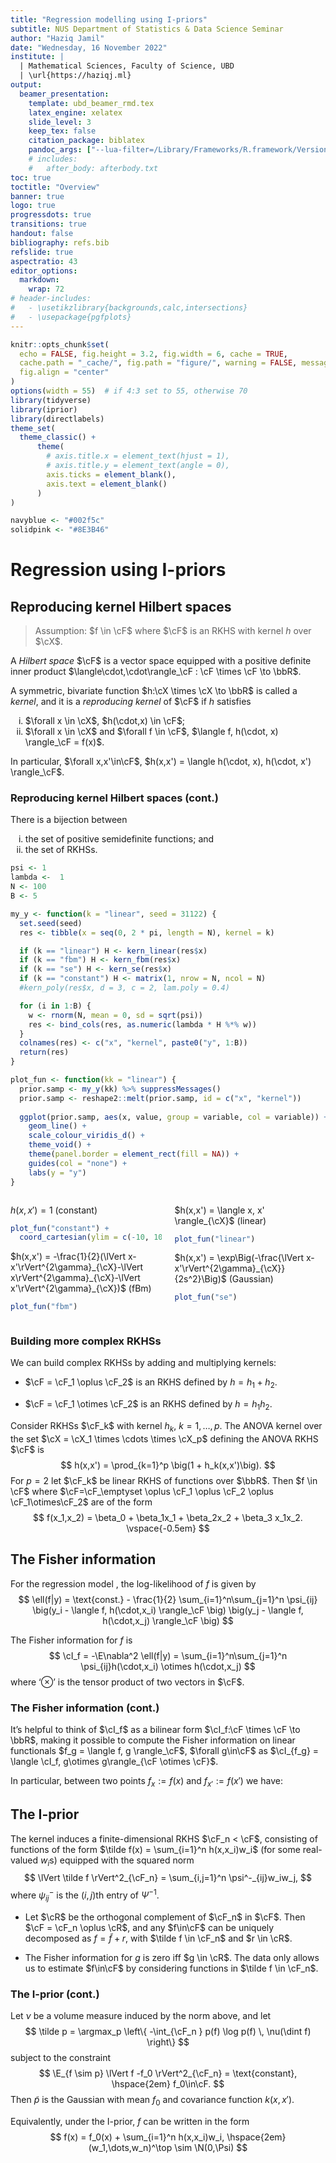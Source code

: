 ```yaml
---
title: "Regression modelling using I-priors"
subtitle: NUS Department of Statistics & Data Science Seminar
author: "Haziq Jamil"
date: "Wednesday, 16 November 2022"
institute: |
  | Mathematical Sciences, Faculty of Science, UBD
  | \url{https://haziqj.ml}
output: 
  beamer_presentation:
    template: ubd_beamer_rmd.tex
    latex_engine: xelatex
    slide_level: 3
    keep_tex: false
    citation_package: biblatex
    pandoc_args: ["--lua-filter=/Library/Frameworks/R.framework/Versions/4.2/Resources/library/bookdown/rmarkdown/lua/custom-environment.lua"]    
    # includes:
    #   after_body: afterbody.txt
toc: true
toctitle: "Overview"
banner: true
logo: true
progressdots: true
transitions: true
handout: false
bibliography: refs.bib
refslide: true
aspectratio: 43
editor_options: 
  markdown: 
    wrap: 72
# header-includes:
#   - \usetikzlibrary{backgrounds,calc,intersections}
#   - \usepackage{pgfplots}
---
```


```r
knitr::opts_chunk$set(
  echo = FALSE, fig.height = 3.2, fig.width = 6, cache = TRUE,
  cache.path = "_cache/", fig.path = "figure/", warning = FALSE, message = FALSE,
  fig.align = "center"
)
options(width = 55)  # if 4:3 set to 55, otherwise 70
library(tidyverse)
library(iprior)
library(directlabels)
theme_set(
  theme_classic() +
      theme(
        # axis.title.x = element_text(hjust = 1),
        # axis.title.y = element_text(angle = 0),
        axis.ticks = element_blank(),
        axis.text = element_blank()
      )
)

navyblue <- "#002f5c"
solidpink <- "#8E3B46"
```

# Regression using I-priors

## Reproducing kernel Hilbert spaces

> Assumption: $f \in \cF$ where $\cF$ is an RKHS with kernel $h$ over $\cX$.

::: {.definition name="Hilbert spaces"}
A *Hilbert space* $\cF$ is a vector space equipped with a positive definite inner product $\langle\cdot,\cdot\rangle_\cF : \cF \times \cF \to \bbR$.
:::

<!-- ::: {.definition name="Kernels"} -->
<!-- A function $h:\cX \times \cX \to \bbR$ is called a *kernel* if $\exists \cF$ and  $\phi:\cX\to\cF$ such that $\forall x,x' \in \cX$, -->
<!-- $h(x,x') = \langle \phi(x), \phi(x') \rangle$. -->
<!-- ::: -->

::: {.definition name="Reproducing kernels"}
A symmetric, bivariate function $h:\cX \times \cX \to \bbR$ is called a *kernel*, and it is a *reproducing kernel* of $\cF$ if $h$ satisfies

i. $\forall x \in \cX$, $h(\cdot,x) \in \cF$;
ii. $\forall x \in \cX$ and $\forall f \in \cF$, $\langle f, h(\cdot, x) \rangle_\cF = f(x)$.

In particular, $\forall x,x'\in\cF$,
$h(x,x') = \langle h(\cdot, x), h(\cdot, x') \rangle_\cF$.
:::


<!-- ### Reproducing kernel Hilbert spaces (cont.) -->

<!-- - In ML literature, Mercer's Theorem states -->
<!-- $$ -->
<!-- h(x,x') = \langle \phi(x), \phi(x') \rangle_\cV \hspace{1em}\Leftrightarrow\hspace{1em} h \text{ is semi p.d.} -->
<!-- $$ -->
<!-- where $\phi: \cX \to \cV$ is a mapping from $\cX$ to the *feature space* $\cV$. -->

<!-- - In many ML models, need not specify $\phi$ explicitly; computation is made simpler by the use of kernels. -->

<!-- ```{r featuremap, out.width = "60%"} -->
<!-- knitr::include_graphics("figure/featuremap.png") -->
<!-- ``` -->


### Reproducing kernel Hilbert spaces (cont.)

\vspace{-0.5em}

::: {.theorem name="Moore-Aronszajn, etc."}
There is a bijection between

i. the set of positive semidefinite functions; and
ii. the set of RKHSs.
:::

```r
psi <- 1
lambda <-  1
N <- 100
B <- 5

my_y <- function(k = "linear", seed = 31122) {
  set.seed(seed)
  res <- tibble(x = seq(0, 2 * pi, length = N), kernel = k)

  if (k == "linear") H <- kern_linear(res$x)
  if (k == "fbm") H <- kern_fbm(res$x)
  if (k == "se") H <- kern_se(res$x)
  if (k == "constant") H <- matrix(1, nrow = N, ncol = N)
  #kern_poly(res$x, d = 3, c = 2, lam.poly = 0.4)

  for (i in 1:B) {
    w <- rnorm(N, mean = 0, sd = sqrt(psi))
    res <- bind_cols(res, as.numeric(lambda * H %*% w))
  }
  colnames(res) <- c("x", "kernel", paste0("y", 1:B))
  return(res)
}

plot_fun <- function(kk = "linear") {
  prior.samp <- my_y(kk) %>% suppressMessages()
  prior.samp <- reshape2::melt(prior.samp, id = c("x", "kernel"))
  
  ggplot(prior.samp, aes(x, value, group = variable, col = variable)) +
    geom_line() +
    scale_colour_viridis_d() +
    theme_void() +
    theme(panel.border = element_rect(fill = NA)) +
    guides(col = "none") +
    labs(y = "y")
}
```

\vspace{-0.4em}

::: {.columns}
\small
::: {.column width=50%}
$h(x,x') = 1$ (constant) \vspace{-1.8em}
```r
plot_fun("constant") +
  coord_cartesian(ylim = c(-10, 10))
```
\vspace{-0.95em}
$h(x,x') = -\frac{1}{2}(\lVert x-x'\rVert^{2\gamma}_{\cX}-\lVert x\rVert^{2\gamma}_{\cX}-\lVert x'\rVert^{2\gamma}_{\cX})$ (fBm)\vspace{-1.8em}
```r
plot_fun("fbm")
```
:::

::: {.column width=50%}
$h(x,x') = \langle x, x' \rangle_{\cX}$ (linear) \vspace{-1.8em}
```r
plot_fun("linear")
```
$h(x,x') = \exp\Big(-\frac{\lVert x-x'\rVert^{2\gamma}_{\cX}}{2s^2}\Big)$ (Gaussian)\vspace{-1.5em}
```r
plot_fun("se")
```

:::

:::



<!-- ::: {.corollary} -->
<!-- Any $f\in\cF$ can be approximated arbitrarily well by functions of the form -->
<!-- $$ -->
<!-- \tilde f(x) = \sum_{i=1}^n h(x,x_i) w_i -->
<!-- $$ -->
<!-- for some constants $w_1,\dots,w_n \in \bbR$, because $\cF$ is the completion of the vector space $\tilde \cF = \operatorname{span}\{ h(\cdot,x) \mid x \in \cX \}$ equipped with the squared norm $\lVert \tilde f \rVert^2 = \sum_{i,j=1}^n w_iw_jh(x_i,x_j)$. -->
<!-- ::: -->

### Building more complex RKHSs

We can build complex RKHSs by adding and multiplying kernels:

- $\cF = \cF_1 \oplus \cF_2$ is an RKHS defined by $h= h_1 + h_2$.

- $\cF = \cF_1 \otimes \cF_2$ is an RKHS defined by $h = h_1h_2$.

\vspace{0.5em}

::: {.example name="ANOVA RKHS"}
Consider RKHSs $\cF_k$ with kernel $h_k$, $k=1,\dots,p$.
The ANOVA kernel over the set $\cX = \cX_1 \times \cdots \times \cX_p$ defining the ANOVA RKHS $\cF$ is
$$
h(x,x') = \prod_{k=1}^p \big(1 + h_k(x,x')\big).
$$
For $p=2$ let $\cF_k$ be linear RKHS of functions over $\bbR$.
Then $f \in \cF$ where $\cF=\cF_\emptyset \oplus \cF_1 \oplus \cF_2 \oplus \cF_1\otimes\cF_2$ are of the form
$$
f(x_1,x_2) = \beta_0 + \beta_1x_1 + \beta_2x_2 + \beta_3 x_1x_2. \vspace{-0.5em}
$$

:::

## The Fisher information

For the regression model \eqref{mod1},
the log-likelihood of $f$ is given by
$$
\ell(f|y) = \text{const.} - \frac{1}{2} \sum_{i=1}^n\sum_{j=1}^n \psi_{ij}
\big(y_i - \langle f, h(\cdot,x_i) \rangle_\cF \big)
\big(y_j - \langle f, h(\cdot,x_j) \rangle_\cF \big)
$$


::: {.lemma name="Fisher information for regression function"}
The Fisher information for $f$ is
$$
\cI_f = -\E\nabla^2 \ell(f|y) = \sum_{i=1}^n\sum_{j=1}^n \psi_{ij}h(\cdot,x_i) \otimes h(\cdot,x_j)
$$
where '$\otimes$' is the tensor product of two vectors in $\cF$.
:::

### The Fisher information (cont.)

It's helpful to think of $\cI_f$ as a bilinear form $\cI_f:\cF \times \cF \to \bbR$, making it possible to compute the Fisher information on linear functionals $f_g = \langle f, g \rangle_\cF$, $\forall g\in\cF$ as $\cI_{f_g} = \langle \cI_f, g\otimes g\rangle_{\cF \otimes \cF}$.

\vspace{1em}


In particular, between two points $f_x:=f(x)$ and $f_{x'}:=f(x')$
\textcolor{gray}{[since $f_x = \langle f,h(\cdot,x)\rangle_\cF$]}
we have:
\begin{align}
\cI_f(x,x')
&= \left\langle \cI_f, h(\cdot,x) \otimes h(\cdot,x') \right\rangle_{\cF  \otimes \cF} \nonumber \\
&=   \left\langle \sum_{i=1}^n\sum_{j=1}^n \psi_{ij} h(\cdot,x_i) \otimes h(\cdot,_j)
\ , \ h(\cdot,x) \otimes h(\cdot,x') \right\rangle_{\cF  \otimes \cF} \nonumber \\
&= \sum_{i=1}^n\sum_{j=1}^n \psi_{ij}
\left\langle h(\cdot,x) , h(\cdot,x_i) \right\rangle_{\cF}
\left\langle h(\cdot,x') , h(\cdot,x_j) \right\rangle_{\cF} \nonumber \\
&= \sum_{i=1}^n\sum_{j=1}^n \psi_{ij}  h(x,x_i)h(x',x_j) =: k(x,x') \label{eq:fikern}
\end{align}


## The I-prior

::: {.lemma}
The kernel \eqref{eq:fikern} induces a finite-dimensional RKHS $\cF_n < \cF$, consisting of functions of the form $\tilde f(x) = \sum_{i=1}^n h(x,x_i)w_i$ (for some real-valued $w_i$s) equipped with the squared norm
$$
\lVert \tilde f \rVert^2_{\cF_n} = \sum_{i,j=1}^n \psi^-_{ij}w_iw_j,
$$
where $\psi^{-}_{ij}$ is the $(i,j)$th entry of $\Psi^{-1}$.
:::

- Let $\cR$ be the orthogonal complement of $\cF_n$ in $\cF$. Then $\cF = \cF_n \oplus \cR$, and any $f\in\cF$ can be uniquely decomposed as $f=\tilde f + r$, with $\tilde f \in \cF_n$ and $r \in \cR$.

- The Fisher information for $g$ is zero iff $g \in \cR$. The data only allows us to estimate $f\in\cF$ by considering functions in $\tilde f \in \cF_n$.


### The I-prior (cont.)

::: {.theorem name="I-prior"}
Let $\nu$ be a volume measure induced by the norm above, and let
$$
\tilde p = \argmax_p \left\{ -\int_{\cF_n } p(f) \log p(f) \, \nu(\dint f) \right\}
$$
subject to the constraint 
$$
\E_{f \sim p} \lVert f -f_0 \rVert^2_{\cF_n} = \text{constant}, \hspace{2em} f_0\in\cF.
$$ 
Then $\tilde p$ is the Gaussian with mean $f_0$ and covariance function $k(x,x')$.
:::

Equivalently, under the I-prior, $f$ can be written in the form
$$
f(x) = f_0(x) + \sum_{i=1}^n h(x,x_i)w_i, \hspace{2em} (w_1,\dots,w_n)^\top \sim \N(0,\Psi)
$$












